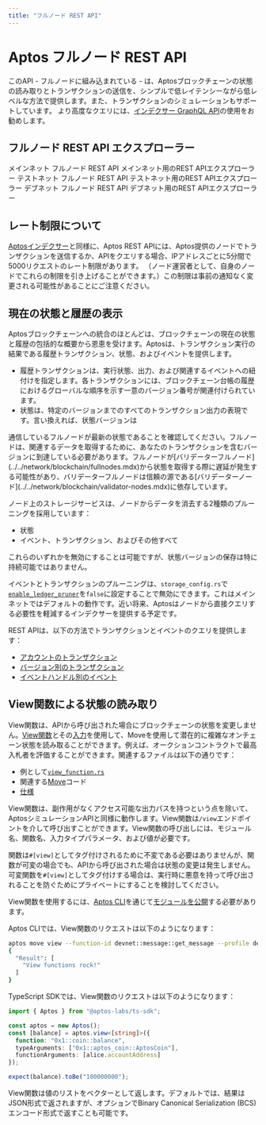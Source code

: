 ```yaml
---
title: "フルノード REST API"
---
```



# Aptos フルノード REST API

このAPI - フルノードに組み込まれている - は、Aptosブロックチェーンの状態の読み取りとトランザクションの送信を、シンプルで低レイテンシーながら低レベルな方法で提供します。また、トランザクションのシミュレーションもサポートしています。
より高度なクエリには、[インデクサー GraphQL API](../indexer.mdx)の使用をお勧めします。

## フルノード REST API エクスプローラー

<Cards>
  <Card href="https://fullnode.mainnet.aptoslabs.com/v1/spec#/">
    <Card.Title linkType="external">メインネット フルノード REST API</Card.Title>
    <Card.Description>メインネット用のREST APIエクスプローラー</Card.Description>
  </Card>
  <Card href="https://fullnode.testnet.aptoslabs.com/v1/spec#/">
    <Card.Title linkType="external">テストネット フルノード REST API</Card.Title>
    <Card.Description>テストネット用のREST APIエクスプローラー</Card.Description>
  </Card>
  <Card href="https://fullnode.devnet.aptoslabs.com/v1/spec#/">
    <Card.Title linkType="external">デブネット フルノード REST API</Card.Title>
    <Card.Description>デブネット用のREST APIエクスプローラー</Card.Description>
  </Card>
</Cards>

## レート制限について

[Aptosインデクサー](../indexer/aptos-hosted.mdx)と同様に、Aptos REST APIには、Aptos提供のノードでトランザクションを送信するか、APIをクエリする場合、IPアドレスごとに5分間で5000リクエストのレート制限があります。
（ノード運営者として、自身のノードでこれらの制限を引き上げることができます。）この制限は事前の通知なく変更される可能性があることにご注意ください。

## 現在の状態と履歴の表示

Aptosブロックチェーンへの統合のほとんどは、ブロックチェーンの現在の状態と履歴の包括的な概要から恩恵を受けます。Aptosは、トランザクション実行の結果である履歴トランザクション、状態、およびイベントを提供します。

- 履歴トランザクションは、実行状態、出力、および関連するイベントへの紐付けを指定します。各トランザクションには、ブロックチェーン台帳の履歴におけるグローバルな順序を示す一意のバージョン番号が関連付けられています。
- 状態は、特定のバージョンまでのすべてのトランザクション出力の表現です。言い換えれば、状態バージョンは

<Callout type="info">
通信しているフルノードが最新の状態であることを確認してください。フルノードは、関連するデータを取得するために、あなたのトランザクションを含むバージョンに到達している必要があります。フルノードが[バリデーターフルノード](../../network/blockchain/fullnodes.mdx)から状態を取得する際に遅延が発生する可能性があり、バリデーターフルノードは信頼の源である[バリデーターノード](../../network/blockchain/validator-nodes.mdx)に依存しています。
</Callout>

ノード上のストレージサービスは、ノードからデータを消去する2種類のプルーニングを採用しています：

- 状態
- イベント、トランザクション、およびその他すべて

これらのいずれかを無効にすることは可能ですが、状態バージョンの保存は特に持続可能ではありません。

イベントとトランザクションのプルーニングは、`storage_config.rs`で[`enable_ledger_pruner`](https://github.com/aptos-labs/aptos-core/blob/cf0bc2e4031a843cdc0c04e70b3f7cd92666afcf/config/src/config/storage_config.rs#L141)を`false`に設定することで無効にできます。これはメインネットではデフォルトの動作です。近い将来、Aptosはノードから直接クエリする必要性を軽減するインデクサーを提供する予定です。

REST APIは、以下の方法でトランザクションとイベントのクエリを提供します：

- [アカウントのトランザクション](https://api.devnet.aptoslabs.com/v1/spec#/operations/get_account_transactions)
- [バージョン別のトランザクション](https://api.devnet.aptoslabs.com/v1/spec#/operations/get_transaction_by_version)
- [イベントハンドル別のイベント](https://api.devnet.aptoslabs.com/v1/spec#/operations/get_events_by_event_handle)

## View関数による状態の読み取り

View関数は、APIから呼び出された場合にブロックチェーンの状態を変更しません。[View関数](https://github.com/aptos-labs/aptos-core/blob/main/api/src/view_function.rs)とその[入力](https://github.com/aptos-labs/aptos-core/blob/main/api/types/src/view.rs)を使用して、Moveを使用して潜在的に複雑なオンチェーン状態を読み取ることができます。例えば、オークションコントラクトで最高入札者を評価することができます。関連するファイルは以下の通りです：

- 例として[`view_function.rs`](https://github.com/aptos-labs/aptos-core/blob/main/api/src/tests/view_function.rs)
- 関連する[Move](https://github.com/aptos-labs/aptos-core/blob/90c33dc7a18662839cd50f3b70baece0e2dbfc71/aptos-move/framework/aptos-framework/sources/coin.move#L226)コード
- [仕様](https://github.com/aptos-labs/aptos-core/blob/90c33dc7a18662839cd50f3b70baece0e2dbfc71/api/doc/spec.yaml#L8513)

View関数は、副作用がなくアクセス可能な出力パスを持つという点を除いて、AptosシミュレーションAPIと同様に動作します。View関数は`/view`エンドポイントを介して呼び出すことができます。View関数の呼び出しには、モジュール名、関数名、入力タイプパラメータ、および値が必要です。

関数は`#[view]`としてタグ付けされるために不変である必要はありませんが、関数が可変の場合でも、APIから呼び出された場合は状態の変更は発生しません。可変関数を`#[view]`としてタグ付けする場合は、実行時に悪意を持って呼び出されることを防ぐためにプライベートにすることを検討してください。

View関数を使用するには、[Aptos CLI](../cli.mdx)を通じて[モジュールを公開](../cli/working-with-move-contracts.mdx)する必要があります。

Aptos CLIでは、View関数のリクエストは以下のようになります：

```bash filename="Terminal"
aptos move view --function-id devnet::message::get_message --profile devnet --args address:devnet
{
  "Result": [
    "View functions rock!"
  ]
}
```

TypeScript SDKでは、View関数のリクエストは以下のようになります：

```ts filename="index.ts"
import { Aptos } from "@aptos-labs/ts-sdk";

const aptos = new Aptos();
const [balance] = aptos.view<[string]>({
  function: "0x1::coin::balance",
  typeArguments: ["0x1::aptos_coin::AptosCoin"],
  functionArguments: [alice.accountAddress]
});

expect(balance).toBe("100000000");
```

View関数は値のリストをベクターとして返します。デフォルトでは、結果はJSON形式で返されますが、オプションでBinary Canonical Serialization (BCS)エンコード形式で返すことも可能です。
